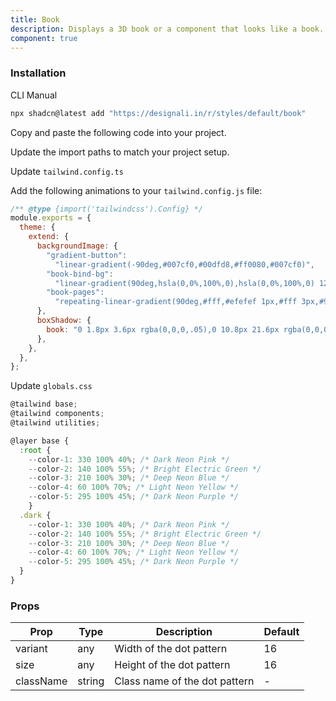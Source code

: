```yaml
---
title: Book
description: Displays a 3D book or a component that looks like a book.
component: true
---
```


<div className="grid gap-3">
  <ComponentPreview name="book-01" />
  <ComponentPreview name="book-02" />
  <ComponentPreview name="book-03" />
  <ComponentPreview name="book-04" />
</div>

### Installation

<Tabs defaultValue="cli">

<TabsList>
  <TabsTrigger value="cli">CLI</TabsTrigger>
  <TabsTrigger value="manual">Manual</TabsTrigger>
</TabsList>
<TabsContent value="cli">

```bash
npx shadcn@latest add "https://designali.in/r/styles/default/book"
```

</TabsContent>

<TabsContent className="flex w-full"  value="manual">

<Steps>

<Step>Copy and paste the following code into your project.</Step>

<ComponentSource name="book" />

<Step>Update the import paths to match your project setup.</Step>

<Step>Update `tailwind.config.ts`</Step>

Add the following animations to your `tailwind.config.js` file:

```js title="tailwind.config.ts" {5-14}
/** @type {import('tailwindcss').Config} */
module.exports = {
  theme: {
    extend: {
      backgroundImage: {
        "gradient-button":
          "linear-gradient(-90deg,#007cf0,#00dfd8,#ff0080,#007cf0)",
        "book-bind-bg":
          "linear-gradient(90deg,hsla(0,0%,100%,0),hsla(0,0%,100%,0) 12%,hsla(0,0%,100%,.25) 29.25%,hsla(0,0%,100%,0) 50.5%,hsla(0,0%,100%,0) 75.25%,hsla(0,0%,100%,.25) 91%,hsla(0,0%,100%,0)),linear-gradient(90deg,rgba(0,0,0,.03),rgba(0,0,0,.1) 12%,transparent 30%,rgba(0,0,0,.02) 50%,rgba(0,0,0,.2) 73.5%,rgba(0,0,0,.5) 75.25%,rgba(0,0,0,.15) 85.25%,transparent)",
        "book-pages":
          "repeating-linear-gradient(90deg,#fff,#efefef 1px,#fff 3px,#9a9a9a 0)",
      },
      boxShadow: {
        book: "0 1.8px 3.6px rgba(0,0,0,.05),0 10.8px 21.6px rgba(0,0,0,.08),inset 0 -.9px 0 rgba(0,0,0,.1),inset 0 1.8px 1.8px hsla(0,0%,100%,.1),inset 3.6px 0 3.6px rgba(0,0,0,.1)",
      },
    },
  },
};
```

<Step>Update `globals.css`</Step>

```js title="globals.css" {7-18}
@tailwind base;
@tailwind components;
@tailwind utilities;

@layer base {
  :root { 
    --color-1: 330 100% 40%; /* Dark Neon Pink */
    --color-2: 140 100% 55%; /* Bright Electric Green */
    --color-3: 210 100% 30%; /* Deep Neon Blue */
    --color-4: 60 100% 70%; /* Light Neon Yellow */
    --color-5: 295 100% 45%; /* Dark Neon Purple */ 
    }
  .dark { 
    --color-1: 330 100% 40%; /* Dark Neon Pink */
    --color-2: 140 100% 55%; /* Bright Electric Green */
    --color-3: 210 100% 30%; /* Deep Neon Blue */
    --color-4: 60 100% 70%; /* Light Neon Yellow */
    --color-5: 295 100% 45%; /* Dark Neon Purple */ 
  }
}
```

</Steps>

</TabsContent>

</Tabs>

### Props

| Prop      | Type   | Description                   | Default |
| --------- | ------ | ----------------------------- | ------- |
| variant   | any    | Width of the dot pattern      | 16      |
| size      | any    | Height of the dot pattern     | 16      |
| className | string | Class name of the dot pattern | -       |

